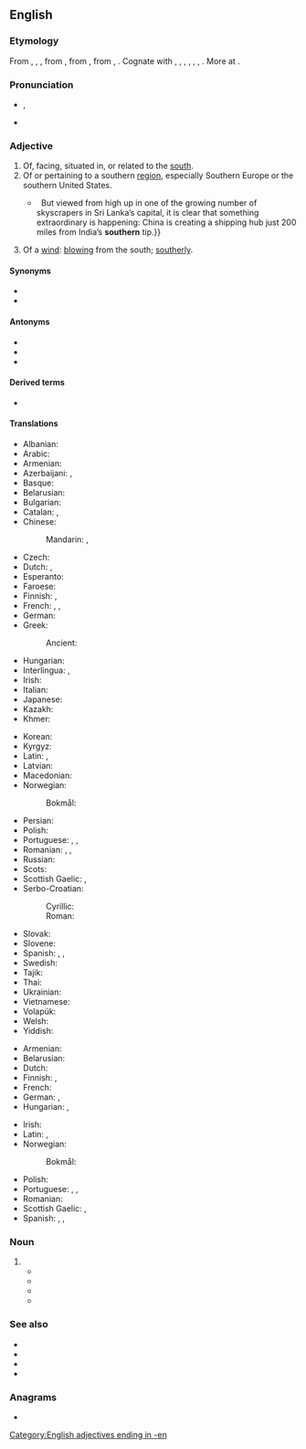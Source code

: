 {{also|Southern}}
==English==

===Etymology===
From {{der|en|enm|southerne}}, {{m|enm|sothern}}, {{m|enm|sutherne}}, from {{der|en|ang|sūþerne||southern, southerly, coming from the south; of southern make}}, from {{der|en|gem-pro|*sunþrōnijaz||southern}}, from {{der|en|ine-pro|*sun-}}, {{m|ine-pro|*swen-||sun}}. Cognate with {{cog|sco|southron}}, {{m|sco|sudron||southern}}, {{cog|ofs|sūthern}}, {{m|ofs|sūdern||southern}}, {{cog|gml|sūdern||southern}}, {{cog|gmh|sundern||southern}}, {{cog|is|suðrænn||southern, tropical}}. More at {{l|en|south}}.

===Pronunciation===
* {{a|US}} {{IPA|/ˈsʌðəɹn/|lang=en}}, {{enPR|sŭ''th''′ərn}}
* {{audio|en-us-southern.ogg|Audio (US)|lang=en}}

===Adjective===
{{en-adj}}

# Of, facing, situated in, or related to the [[south]].
# Of or pertaining to a southern [[region]], especially Southern Europe or the southern United States.
#* {{quote-journal|lang=en|date=2013-06-08|volume=407|issue=8839|page=52|magazine={{w|The Economist}}
|title=[http://www.economist.com/news/international/21579039-chinas-growing-empire-ports-abroad-mainly-about-trade-not-aggression-new-masters The new masters and commanders]
|passage=From the ground, Colombo’s port does not look like much.{{...}}&nbsp; But viewed from high up in one of the growing number of skyscrapers in Sri Lanka’s capital, it is clear that something extraordinary is happening: China is creating a shipping hub just 200 miles from India’s '''southern''' tip.}}
#: {{ux|en|The '''southern''' climate.}}
# Of a [[wind]]: [[blow]]ing from the south; [[southerly]].

====Synonyms====
* {{l|en|austral}}
* {{l|en|meridional}}

====Antonyms====
* {{l|en|northern}}
* {{l|en|boreal}}
* {{l|en|septentrional}}

====Derived terms====
* {{l|en|southern cassowary}}

====Translations====
{{trans-top|of the south}}
* Albanian: {{t+|sq|jugor}}
* Arabic: {{t|ar|جَنُوبِيّ}}
* Armenian: {{t+|hy|հարավային}}
* Azerbaijani: {{t|az|cənubi}}, {{t+|az|güney}}
* Basque: {{t|eu|hegoaldeko}}
* Belarusian: {{t|be|паўднёвы}}
* Bulgarian: {{t|bg|ю́жен}}
* Catalan: {{t+|ca|austral}}, {{t+|ca|meridional}}
* Chinese:
*: Mandarin: {{t+|cmn|南方|tr=nánfāng}}, {{t+|cmn|南|tr=nán}}
* Czech: {{t+|cs|jižní}}
* Dutch: {{t+|nl|zuid}}, {{t+|nl|zuidelijk}}
* Esperanto: {{t|eo|suda}}
* Faroese: {{t|fo|syðri}}
* Finnish: {{t+|fi|eteläinen}}, {{t+|fi|etelä|alt=etelä-}}
* French: {{t+|fr|méridional}}, {{t+|fr|sud}}, {{t+|fr|austral}}
* German: {{t+|de|südlich}}
* Greek: {{t+|el|νότιος}}
*: Ancient: {{t|grc|νοτερός}}
* Hungarian: {{t+|hu|déli}}
* Interlingua: {{t|ia|meridional}}, {{t|ia|del sud}}
* Irish: {{t|ga|deisceartach}}
* Italian: {{t+|it|meridionale}}
* Japanese: {{t+|ja|南|tr=みなみ, minami}}
* Kazakh: {{t|kk|оңтүстік|sc=Cyrl}}
* Khmer: {{t|km|ខាងត្បូង}}
{{trans-mid}}
* Korean: {{t+|ko|남쪽|alt=남쪽의}}
* Kyrgyz: {{t|ky|түштүктүк}}
* Latin: {{t+|la|merīdiōnālis}}, {{t+|la|austrālis}}
* Latvian: {{t|lv|dienvidu}}
* Macedonian: {{t|mk|јужен}}
* Norwegian:
*: Bokmål: {{t+|nb|søndre}}
* Persian: {{t+|fa|جنوبی|tr=jonubi}}
* Polish: {{t+|pl|południowy}}
* Portuguese: {{t|pt|[[do]] [[sul]]}}, {{t+|pt|meridional}}, {{t+|pt|austral}}
* Romanian: {{t|ro|sudic|m|n}}, {{t+|ro|austral|m|n}}, {{t+|ro|meridional}}
* Russian: {{t+|ru|ю́жный}}
* Scots: {{t|sco|soothren}}
* Scottish Gaelic: {{t|gd|deas}}, {{t|gd|a deas}}
* Serbo-Croatian:
*: Cyrillic: {{t|sh|ју̏жнӣ}}
*: Roman: {{t+|sh|jȕžnī}}
* Slovak: {{t+|sk|južný}}
* Slovene: {{t|sl|južen}}
* Spanish: {{t|es|[[del]] [[sur]]}}, {{t+|es|sureño}}, {{t|es|meridional}}
* Swedish: {{t+|sv|södra}}
* Tajik: {{t+|tg|ҷанубӣ}}
* Thai: {{t+|th|ใต้}}
* Ukrainian: {{t|uk|півде́нний}}
* Vietnamese: {{t+|vi|nam}}
* Volapük: {{t+|vo|sulüdik}}
* Welsh: {{t+|cy|deheuol}}
* Yiddish: {{t-needed|yi}}
{{trans-bottom}}

{{trans-top|of or pertaining to a southern region}}
* Armenian: {{t+|hy|հարավային}}
* Belarusian: {{t|be|паўднёвы}}
* Dutch: {{t+|nl|zuiders}}
* Finnish: {{t+|fi|eteläinen}}, {{t|fi|etelämaalainen}}
* French: {{t+|fr|sudiste}}
* German: {{t+|de|südlich}}, {{t+|de|südländisch}}
* Hungarian: {{t+|hu|dél}}, {{t+|hu|déli}}
{{trans-mid}}
* Irish: {{t|ga|deisceartach}}
* Latin: {{t+|la|merīdiōnālis}}, {{t+|la|austrālis}}
* Norwegian:
*: Bokmål: {{t+|nb|søndre}}
* Polish: {{t+|pl|południowy}}
* Portuguese: {{t+|pt|meridional}}, {{t|pt|[[do]] [[sul]]/[[Sul]]}}, {{t+|pt|sulista}}
* Romanian: {{t|ro|sudic|m|n}}
* Scottish Gaelic: {{t|gd|deas}}, {{t|gd|a deas}}
* Spanish: {{t|es|[[del]] [[sur]]}}, {{t+|es|sureño}}, {{t|es|meridional}}
{{trans-bottom}}

===Noun===
{{en-noun}}

# {{synonym of|southerner|lang=en}}
#* {{quote-book|lang=en|year=1839|title=Introduction to the Literature of Europe in the Fifteenth, Sixteenth, and Seventeenth Centuries|author=Henry Hallam |page= |ISBN=|passage=Force prevails most with the northerns, reason with the inhabitants of a temperate or middle climate, superstition with the '''southerns'''; thus astrology, magic, and all mysterious sciences have come from the Chaldeans and Egyptians. }}
#* {{quote-book|lang=en|year=2011 |title=History of the Conquest of England by the Normans|author=Augustin Thierry  |page= |ISBN=1108030246|passage=The peace which the French leaguers made soon after with Louis XL, for money and offices, did not satisfy the '''southerns''', whose views in this patriotic war had been wholly different.}}
#* {{quote-book|lang=en|year=2011|title=The History of the French Revolution |author=Adolphe Thiers, ‎Frederick Shoberl  |page=34 |ISBN=1108035302|passage=This last formed a strong contrast, by its simplicity and its austere bearing, with the old army of Italy, enriched in the beautiful plains which it had conquered, and composed of brave, fiery, and intemperate '''Southerns'''.}}
#* {{quote-book|lang=en|year=2012 |title=Edinburgh Companion to James Hogg |author=Ian Duncan  |page= 73|ISBN=074865514X|passage=Then in 1835 it (negatively) remarked 'a national tone and feeling [. . .] with which we '''southerns''' do not wholly sympathize'.}}

===See also===
* {{l|en|eastern}}
* {{l|en|western}}
* {{l|en|oriental}}
* {{l|en|occidental}}

===Anagrams===
* {{anagrams|en|a=ehnorstu|turnshoe}}

[[Category:English adjectives ending in -en]]